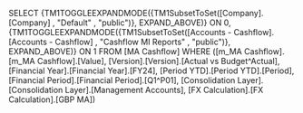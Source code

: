 SELECT {TM1TOGGLEEXPANDMODE({TM1SubsetToSet([Company].[Company] , "Default" , "public")}, EXPAND_ABOVE)} ON 0, {TM1TOGGLEEXPANDMODE({TM1SubsetToSet([Accounts - Cashflow].[Accounts - Cashflow] , "Cashflow MI Reports" , "public")}, EXPAND_ABOVE)} ON 1 FROM [MA Cashflow] WHERE ([m_MA Cashflow].[m_MA Cashflow].[Value], [Version].[Version].[Actual vs Budget^Actual], [Financial Year].[Financial Year].[FY24], [Period YTD].[Period YTD].[Period], [Financial Period].[Financial Period].[Q1^P01], [Consolidation Layer].[Consolidation Layer].[Management Accounts], [FX Calculation].[FX Calculation].[GBP MA])